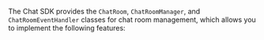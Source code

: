 <PlatformWrapper platform="flutter">

The Chat SDK provides the `ChatRoom`, `ChatRoomManager`, and `ChatRoomEventHandler` classes for chat room management, which allows you to implement the following features:

</PlatformWrapper>